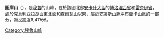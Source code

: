 {{Coord|9|55|45|S|77|12|18|W|display=title}}

'''圖庫山'''（{{lang-es|Nevado Tuco}}），是[[秘魯|秘魯]]的山峰，位於該國北部[[安卡什大區|安卡什大區]]的[[博洛涅西省|博洛涅西省]]和[[雷奈伊省|雷奈伊省]]，處於[[克烏利亞拉胡山|克烏利亞拉胡山]]東北面和[[查爾瓦山|查爾瓦山]]以東，屬於[[安第斯山脈|安第斯山脈]]中[[布蘭卡山脈|布蘭卡山脈]]的一部分，海拔高度5,479米。

{{Peru-geo-stub}}
[[Category:秘魯山峰|Category:秘魯山峰]]
